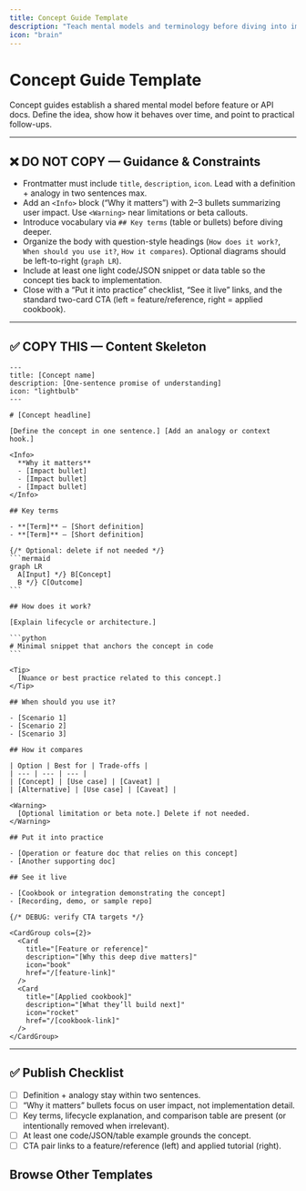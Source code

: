 ```yaml
---
title: Concept Guide Template
description: "Teach mental models and terminology before diving into implementation."
icon: "brain"
---
```


# Concept Guide Template

Concept guides establish a shared mental model before feature or API docs. Define the idea, show how it behaves over time, and point to practical follow-ups.

---

## ❌ DO NOT COPY — Guidance & Constraints
- Frontmatter must include `title`, `description`, `icon`. Lead with a definition + analogy in two sentences max.
- Add an `<Info>` block (“Why it matters”) with 2–3 bullets summarizing user impact. Use `<Warning>` near limitations or beta callouts.
- Introduce vocabulary via `## Key terms` (table or bullets) before diving deeper.
- Organize the body with question-style headings (`How does it work?`, `When should you use it?`, `How it compares`). Optional diagrams should be left-to-right (`graph LR`).
- Include at least one light code/JSON snippet or data table so the concept ties back to implementation.
- Close with a “Put it into practice” checklist, “See it live” links, and the standard two-card CTA (left = feature/reference, right = applied cookbook).

---

## ✅ COPY THIS — Content Skeleton

````mdx
---
title: [Concept name]
description: [One-sentence promise of understanding]
icon: "lightbulb"
---

# [Concept headline]

[Define the concept in one sentence.] [Add an analogy or context hook.]

<Info>
  **Why it matters**
  - [Impact bullet]
  - [Impact bullet]
  - [Impact bullet]
</Info>

## Key terms

- **[Term]** – [Short definition]
- **[Term]** – [Short definition]

{/* Optional: delete if not needed */}
```mermaid
graph LR
  A[Input] */} B[Concept]
  B */} C[Outcome]
```

## How does it work?

[Explain lifecycle or architecture.]

```python
# Minimal snippet that anchors the concept in code
```

<Tip>
  [Nuance or best practice related to this concept.]
</Tip>

## When should you use it?

- [Scenario 1]
- [Scenario 2]
- [Scenario 3]

## How it compares

| Option | Best for | Trade-offs |
| --- | --- | --- |
| [Concept] | [Use case] | [Caveat] |
| [Alternative] | [Use case] | [Caveat] |

<Warning>
  [Optional limitation or beta note.] Delete if not needed.
</Warning>

## Put it into practice

- [Operation or feature doc that relies on this concept]
- [Another supporting doc]

## See it live

- [Cookbook or integration demonstrating the concept]
- [Recording, demo, or sample repo]

{/* DEBUG: verify CTA targets */}

<CardGroup cols={2}>
  <Card
    title="[Feature or reference]"
    description="[Why this deep dive matters]"
    icon="book"
    href="/[feature-link]"
  />
  <Card
    title="[Applied cookbook]"
    description="[What they’ll build next]"
    icon="rocket"
    href="/[cookbook-link]"
  />
</CardGroup>
````

---

## ✅ Publish Checklist
- [ ] Definition + analogy stay within two sentences.
- [ ] “Why it matters” bullets focus on user impact, not implementation detail.
- [ ] Key terms, lifecycle explanation, and comparison table are present (or intentionally removed when irrelevant).
- [ ] At least one code/JSON/table example grounds the concept.
- [ ] CTA pair links to a feature/reference (left) and applied tutorial (right).

## Browse Other Templates

<CardGroup cols={3}>
  <Card
    title="Quickstart"
    description="Install → Configure → Add → Search → Delete."
    icon="rocket"
    href="/templates/quickstart_template"
  />
  <Card
    title="Operation Guide"
    description="Single task walkthrough with verification checkpoints."
    icon="circle-check"
    href="/templates/operation_guide_template"
  />
  <Card
    title="Feature Guide"
    description="Explain when and why to use a capability, not just the API."
    icon="sparkles"
    href="/templates/feature_guide_template"
  />
  <Card
    title="Concept Guide"
    description="Define mental models, key terms, and diagrams."
    icon="brain"
    href="/templates/concept_guide_template"
  />
  <Card
    title="Integration Guide"
    description="Configure Mem0 alongside third-party tools."
    icon="plug"
    href="/templates/integration_guide_template"
  />
  <Card
    title="Cookbook"
    description="Narrative, end-to-end walkthroughs."
    icon="book-open"
    href="/templates/cookbook_template"
  />
  <Card
    title="API Reference"
    description="Endpoint specifics with dual-language examples."
    icon="code"
    href="/templates/api_reference_template"
  />
  <Card
    title="Parameters Reference"
    description="Accepted fields, defaults, and misuse fixes."
    icon="list"
    href="/templates/parameters_reference_template"
  />
  <Card
    title="Migration Guide"
    description="Plan → migrate → validate with rollback."
    icon="arrow-right"
    href="/templates/migration_guide_template"
  />
  <Card
    title="Release Notes"
    description="Ship highlights and required CTAs."
    icon="megaphone"
    href="/templates/release_notes_template"
  />
  <Card
    title="Troubleshooting Playbook"
    description="Symptom → diagnose → fix."
    icon="life-buoy"
    href="/templates/troubleshooting_playbook_template"
  />
  <Card
    title="Section Overview"
    description="Landing pages with card grids and CTA pair."
    icon="grid"
    href="/templates/section_overview_template"
  />
</CardGroup>

<CardGroup cols={2}>
  <Card
    title="Contribution Hub"
    description="Review the authoring workflow and linked templates."
    icon="clipboard-list"
    href="/platform/contribute"
  />
  <Card
    title="Docs Home"
    description="Return to the platform overview once you’re done."
    icon="compass"
    href="/platform/overview"
  />
</CardGroup>
